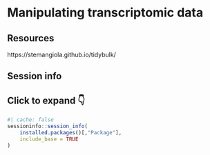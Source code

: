 # Manipulating transcriptomic data

## Resources {-}

https://stemangiola.github.io/tidybulk/

## Session info {-}

::: {.callout-note collapse="true"}

## Click to expand 👇

```r
#| cache: false
sessioninfo::session_info(
    installed.packages()[,"Package"], 
    include_base = TRUE
)
```

:::
